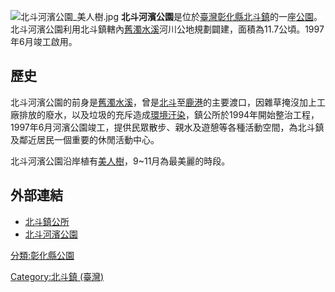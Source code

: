 {{expand|time=2014-10-22T15:17:43+00:00}}
{{unreferenced|time=2014-10-22T15:17:43+00:00}}
[[File:北斗河濱公園_美人樹.jpg|thumb]]
'''北斗河濱公園'''是位於[[臺灣|臺灣]][[彰化縣|彰化縣]][[北斗鎮_(台灣)|北斗鎮]]的一座[[公園|公園]]。北斗河濱公園利用北斗鎮轄內[[舊濁水溪|舊濁水溪]]河川公地規劃闢建，面積為11.7公頃。1997年6月竣工啟用。

==歷史==
北斗河濱公園的前身是[[舊濁水溪|舊濁水溪]]，曾是[[北斗|北斗]]至[[鹿港|鹿港]]的主要渡口，因雜草掩沒加上工廠排放的廢水，以及垃圾的充斥造成[[環境汙染|環境汙染]]，鎮公所於1994年開始整治工程，1997年6月河濱公園竣工，提供民眾散步、親水及遊憩等各種活動空間，為北斗鎮及鄰近居民一個重要的休閒活動中心。

北斗河濱公園沿岸植有[[美人樹|美人樹]]，9~11月為最美麗的時段。

==外部連結==
{{commons category|Beidou Riverside Park}}
*[https://web.archive.org/web/20141101054852/http://www.peitou.gov.tw/peitou/tour/index-1.php?m2=30&id=1 北斗鎮公所]
*[http://tourism.chcg.gov.tw/tc/hopSpotInfo.aspx?id=177&chk=45720c17-a3e7-41aa-ad86-13adf5edac90 北斗河濱公園]{{Wayback|url=http://tourism.chcg.gov.tw/tc/hopSpotInfo.aspx?id=177&chk=45720c17-a3e7-41aa-ad86-13adf5edac90 |date=20141022135235 }}

[[Category:北斗鎮_(臺灣)|Category:北斗鎮 (臺灣)]]
[[分類:彰化縣公園|分類:彰化縣公園]]